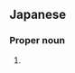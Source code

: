 ==Japanese==
{{ja-kanjitab|沙|央|理}}

===Proper noun===
{{ja-pos|proper|さおり}}

# {{given name|female|lang=ja|sort=さおり}}